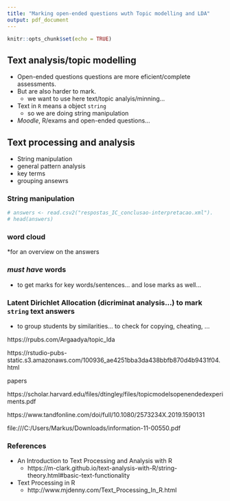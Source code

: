 ```yaml
---
title: "Marking open-ended questions wuth Topic modelling and LDA"
output: pdf_document
---
```


```r
knitr::opts_chunk$set(echo = TRUE)
```

## Text analysis/topic modelling
* Open-ended questions questions are more eficient/complete assessments.
* But are also harder to mark.
    + we want to use here text/topic analyis/minning...
* Text in `R` means a object `string`
    + so we are doing string manipulation
* *Moodle*, R/exams and open-ended questions...


## Text processing and analysis
* String manipulation 
* general pattern analysis 
* key terms 
* grouping ansewrs

### String manipulation
```r
# answers <- read.csv2("respostas_IC_conclusao-interpretacao.xml").
# head(answers)
```

### word cloud 
*for an overview on the answers

### *must have* words 
* to get marks for key words/sentences... and lose marks as well...

### Latent Dirichlet Allocation (dicriminat analysis...) to mark `string` text answers
* to group students by similarities... to check for copying, cheating, ...



https://rpubs.com/Argaadya/topic_lda

https://rstudio-pubs-static.s3.amazonaws.com/100936_ae4251bba3da438bbfb870d4b9431f04.html


papers

https://scholar.harvard.edu/files/dtingley/files/topicmodelsopenendedexperiments.pdf

https://www.tandfonline.com/doi/full/10.1080/2573234X.2019.1590131

file:///C:/Users/Markus/Downloads/information-11-00550.pdf

### References
* An Introduction to Text Processing and Analysis with R
    + https://m-clark.github.io/text-analysis-with-R/string-theory.html#basic-text-functionality
    
* Text Processing in R
    + http://www.mjdenny.com/Text_Processing_In_R.html